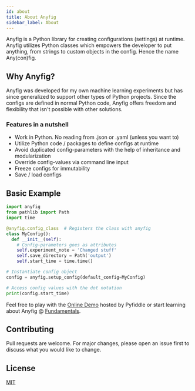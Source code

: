 ```yaml
---
id: about
title: About Anyfig
sidebar_label: About
---
```


Anyfig is a Python library for creating configurations (settings) at runtime. Anyfig utilizes Python classes which empowers the developer to put anything, from strings to custom objects in the config. Hence the name Any(con)fig.

## Why Anyfig?

Anyfig was developed for my own machine learning experiments but has since generalized to support other types of Python projects. Since the configs are defined in normal Python code, Anyfig offers freedom and flexibility that isn't possible with other solutions.


### Features in a nutshell
* Work in Python. No reading from .json or .yaml (unless you want to)
* Utilize Python code / packages to define configs at runtime
* Avoid duplicated config-parameters with the help of inheritance and modularization
* Override config-values via command line input
* Freeze configs for immutability
* Save / load configs


## Basic Example

```python
import anyfig
from pathlib import Path
import time

@anyfig.config_class  # Registers the class with anyfig
class MyConfig():
  def __init__(self):
    # Config-parameters goes as attributes
    self.experiment_note = 'Changed stuff'
    self.save_directory = Path('output')
    self.start_time = time.time()

# Instantiate config object
config = anyfig.setup_config(default_config=MyConfig)

# Access config values with the dot notation
print(config.start_time)
```

Feel free to play with the [Online Demo](https://pyfiddle.io/fiddle/4de2f70f-e421-4326-bbb8-b06d5efa547d/?i=true) hosted by Pyfiddle or start learning about Anyfig @ [Fundamentals](fundamentals.mdx).

 

## Contributing
Pull requests are welcome. For major changes, please open an issue first to discuss what you would like to change.

## License
[MIT](https://choosealicense.com/licenses/mit/)


